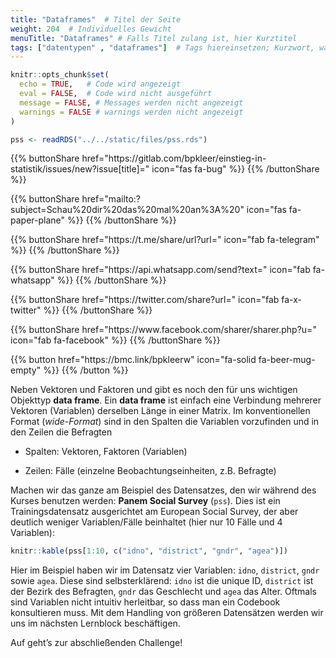 ```yaml
---
title: "Dataframes"  # Titel der Seite
weight: 204  # Individuelles Gewicht 
menuTitle: "Dataframes" # Falls Titel zulang ist, hier Kurztitel
tags: ["datentypen" , "dataframes"]  # Tags hiereinsetzen; Kurzwort, was auf der Seite passsiert
---
```


```r
knitr::opts_chunk$set(
  echo = TRUE,   # Code wird angezeigt
  eval = FALSE,  # Code wird nicht ausgeführt
  message = FALSE, # Messages werden nicht angezeigt
  warnings = FALSE # warnings werden nicht angezeigt
)

pss <- readRDS("../../static/files/pss.rds")
```

{{% buttonShare href=\"https\:\/\/gitlab.com\/bpkleer\/einstieg-in-statistik\/issues\/new?issue[title]=\" icon=\"fas fa-bug\" %}} {{% /buttonShare %}} 

{{% buttonShare href=\"mailto\:?subject=Schau\%20dir\%20das\%20mal\%20an\%3A\%20\" icon=\"fas fa-paper-plane\" %}} {{% /buttonShare %}}

{{% buttonShare href=\"https\:\/\/t.me\/share\/url?url=\" icon=\"fab fa-telegram\" %}} {{% /buttonShare %}}

{{% buttonShare href=\"https\:\/\/api.whatsapp.com\/send?text=\" icon=\"fab fa-whatsapp\" %}} {{% /buttonShare %}}

{{% buttonShare href=\"https\:\/\/twitter.com\/share?url=\" icon=\"fab fa-x-twitter\" %}} {{% /buttonShare %}}

{{% buttonShare href=\"https\:\/\/www.facebook.com\/sharer\/sharer.php?u=\" icon=\"fab fa-facebook\" %}} {{% /buttonShare %}}

{{% button href=\"https\:\/\/bmc.link\/bpkleerw\" icon=\"fa-solid fa-beer-mug-empty\" %}} {{% /button %}}

Neben Vektoren und Faktoren und gibt es noch den für uns wichtigen Objekttyp **data frame**. Ein **data frame** ist einfach eine Verbindung mehrerer Vektoren (Variablen) derselben Länge in einer Matrix. Im konventionellen Format (*wide-Format*) sind in den Spalten die Variablen vorzufinden und in den Zeilen die Befragten

- Spalten: Vektoren, Faktoren (Variablen)

- Zeilen: Fälle (einzelne Beobachtungseinheiten, z.B. Befragte)

Machen wir das ganze am Beispiel des Datensatzes, den wir während des Kurses benutzen werden: **Panem Social Survey** (`pss`). Dies ist ein Trainingsdatensatz ausgerichtet am European Social Survey, der aber deutlich weniger Variablen/Fälle beinhaltet (hier nur 10 Fälle und 4 Variablen):
```r
knitr::kable(pss[1:10, c("idno", "district", "gndr", "agea")])
```

Hier im Beispiel haben wir im Datensatz vier Variablen: `idno`, `district`, `gndr` sowie `agea`. Diese sind selbsterklärend: `idno` ist die unique ID, `district` ist der Bezirk des Befragten, `gndr` das Geschlecht und `agea` das Alter. Oftmals sind Variablen nicht intuitiv herleitbar, so dass man ein Codebook konsultieren muss. Mit dem Handling von größeren Datensätzen werden wir uns im nächsten Lernblock beschäftigen. 

Auf geht's zur abschließenden Challenge!